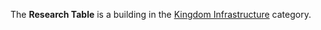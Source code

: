 {{Infobox building
| name = Research Table
| image = [[File:Research_table.png]]
| category = Kingdom Infrastructure
| cycle = 100s
| capacity = N/A
| build_cost = 150 [[Water]]
| description = Produces blueprints for buildings.
}}

The '''Research Table''' is a building in the [[Kingdom Infrastructure]] category.